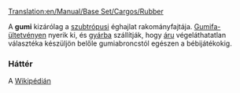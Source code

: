 [[Translation:en/Manual/Base Set/Cargos/Rubber]]

{{hu/Rakomány|név=Gumi
|kép=en/Rubberplantation.png|termeli=kizárólag szubtrópusi éghajlaton: [[hu/Manual/Base Set/Industries/Gumifa-ültetvény|gumifa-ültetvény]]
|fogadja=[[hu/Manual/Base Set/Industries/Gyár|gyár]]
}}

A '''gumi''' kizárólag a [[hu/Manual/Éghajlatok#Szubtrópusi|szubtrópusi]] éghajlat rakományfajtája. [[hu/Manual/Base Set/Industries/Gumifa-ültetvény|Gumifa-ültetvényen]] nyerik ki, és [[hu/Manual/Base Set/Industries/Gyár|gyárba]] szállítják, hogy [[hu/Manual/Base Set/Cargos/Áru|áru]] végeláthatatlan választéka készüljön belőle gumiabroncstól egészen a bébijátékokig.

===Háttér===
A [http://hu.wikipedia.org/wiki/Latex Wikipédián]
{{hu/Navbox Rakomány}}